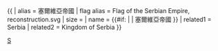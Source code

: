 {{ {{{1<noinclude>|country showdata</noinclude>}}}
| alias = 塞爾維亞帝國
| flag alias = Flag of the Serbian Empire, reconstruction.svg
| size = {{{size|}}}
| name = {{#if: {{{name|}}} | {{{name|}}} | 塞爾維亞帝國 }}
<noinclude>
| related1 = Serbia
| related2 = Kingdom of Serbia
</noinclude>
}}<noinclude>
[[Category:已不存在國家資料模板|S]]
</noinclude>